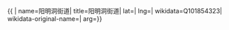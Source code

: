 {{ {{{1|PRC admin/showdata}}}|
name=阳明洞街道|
title=阳明洞街道|
lat=|
lng=|
wikidata=Q101854323|
wikidata-original-name=|
arg={{{arg|}}}}}